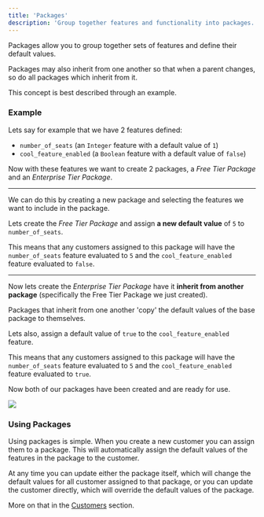 ```yaml
---
title: 'Packages'
description: 'Group together features and functionality into packages.'
---
```


Packages allow you to group together sets of features and define their default values.

Packages may also inherit from one another so that when a parent changes, so do all packages which inherit from it.

This concept is best described through an example.

### Example
Lets say for example that we have 2 features defined: 
- `number_of_seats` (an `Integer` feature with a default value of `1`)
- `cool_feature_enabled` (a `Boolean` feature with a default value of `false`)

Now with these features we want to create 2 packages, a *Free Tier Package* and an *Enterprise Tier Package*.
_____

We can do this by creating a new package and selecting the features we want to include in the package. 

Lets create the *Free Tier Package* and assign **a new default value** of `5` to `number_of_seats`.

This means that any customers assigned to this package will have the `number_of_seats` feature evaluated to `5` and the `cool_feature_enabled` feature evaluated to `false`.

_____


Now lets create the *Enterprise Tier Package* have it **inherit from another package** (specifically the Free Tier Package we just created).

<Info>Packages that inherit from one another 'copy' the default values of the base package to themselves.</Info>

Lets also, assign a default value of `true` to the `cool_feature_enabled` feature.

This means that any customers assigned to this package will have the `number_of_seats` feature evaluated to `5` and the `cool_feature_enabled` feature evaluated to `true`.

Now both of our packages have been created and are ready for use.

<Frame>
  <img src="/images/packages.png" />
</Frame>

### Using Packages

Using packages is simple. When you create a new customer you can assign them to a package. This will automatically assign the default values of the features in the package to the customer.

At any time you can update either the package itself, which will change the default values for all customer assigned to that package, or you can update the customer directly, which will override the default values of the package.

More on that in the [Customers](concepts/customers) section.
